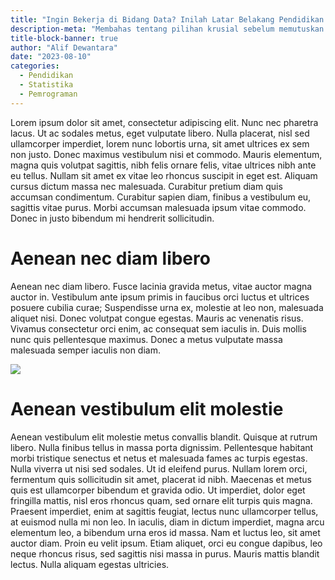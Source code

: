 ```yaml
---
title: "Ingin Bekerja di Bidang Data? Inilah Latar Belakang Pendidikan Paling Relevan"
description-meta: "Membahas tentang pilihan krusial sebelum memutuskan mempelajari bahasa pemrograman untuk bidang data"
title-block-banner: true
author: "Alif Dewantara"
date: "2023-08-10"
categories:
  - Pendidikan
  - Statistika
  - Pemrograman
---
```


Lorem ipsum dolor sit amet, consectetur adipiscing elit. Nunc nec pharetra lacus. Ut ac sodales metus, eget vulputate libero. Nulla placerat, nisl sed ullamcorper imperdiet, lorem nunc lobortis urna, sit amet ultrices ex sem non justo. Donec maximus vestibulum nisi et commodo. Mauris elementum, magna quis volutpat sagittis, nibh felis ornare felis, vitae ultrices nibh ante eu tellus. Nullam sit amet ex vitae leo rhoncus suscipit in eget est. Aliquam cursus dictum massa nec malesuada. Curabitur pretium diam quis accumsan condimentum. Curabitur sapien diam, finibus a vestibulum eu, sagittis vitae purus. Morbi accumsan malesuada ipsum vitae commodo. Donec in justo bibendum mi hendrerit sollicitudin.

# Aenean nec diam libero

Aenean nec diam libero. Fusce lacinia gravida metus, vitae auctor magna auctor in. Vestibulum ante ipsum primis in faucibus orci luctus et ultrices posuere cubilia curae; Suspendisse urna ex, molestie at leo non, malesuada aliquet nisi. Donec volutpat congue egestas. Mauris ac venenatis risus. Vivamus consectetur orci enim, ac consequat sem iaculis in. Duis mollis nunc quis pellentesque maximus. Donec a metus vulputate massa malesuada semper iaculis non diam.

![](images/data-science-education.jpg)

# Aenean vestibulum elit molestie

Aenean vestibulum elit molestie metus convallis blandit. Quisque at rutrum libero. Nulla finibus tellus in massa porta dignissim. Pellentesque habitant morbi tristique senectus et netus et malesuada fames ac turpis egestas. Nulla viverra ut nisi sed sodales. Ut id eleifend purus. Nullam lorem orci, fermentum quis sollicitudin sit amet, placerat id nibh. Maecenas et metus quis est ullamcorper bibendum et gravida odio. Ut imperdiet, dolor eget fringilla mattis, nisl eros rhoncus quam, sed ornare elit turpis quis magna. Praesent imperdiet, enim at sagittis feugiat, lectus nunc ullamcorper tellus, at euismod nulla mi non leo. In iaculis, diam in dictum imperdiet, magna arcu elementum leo, a bibendum urna eros id massa. Nam et luctus leo, sit amet auctor diam. Proin eu velit ipsum. Etiam aliquet, orci eu congue dapibus, leo neque rhoncus risus, sed sagittis nisi massa in purus. Mauris mattis blandit lectus. Nulla aliquam egestas ultricies.
